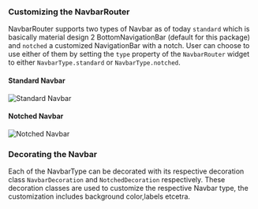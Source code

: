 ### Customizing the NavbarRouter

NavbarRouter supports two types of Navbar as of today `standard` which is basically material design 2 BottomNavigationBar (default for this package) and `notched` a customized NavigationBar with a notch. User can choose to use either of them by setting the `type` property of the `NavbarRouter` widget to either `NavbarType.standard` or `NavbarType.notched`.

#### Standard Navbar

![Standard Navbar](/assets/navbar-type1.gif)

#### Notched Navbar

![Notched Navbar](/assets/navbar-type2.gif)


### Decorating the Navbar

Each of the NavbarType can be decorated with its respective decoration class `NavbarDecoration` and `NotchedDecoration` respectively. These decoration classes are used to customize the respective Navbar type, the customization includes background color,labels etcetra.

